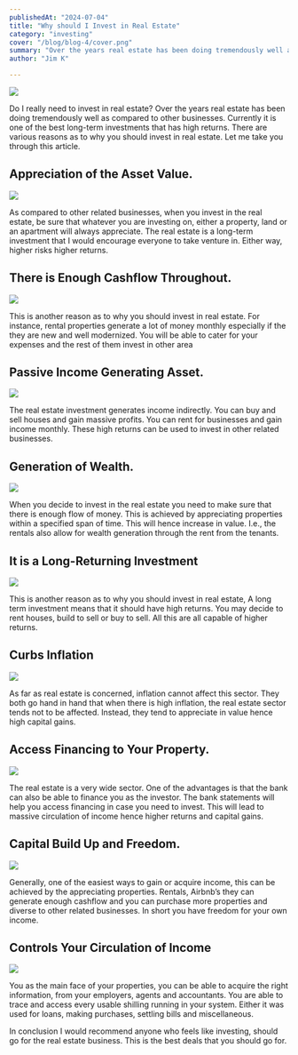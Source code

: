```yaml
---
publishedAt: "2024-07-04"
title: "Why should I Invest in Real Estate"
category: "investing"
cover: "/blog/blog-4/cover.png"
summary: "Over the years real estate has been doing tremendously well as compared to other businesses. Currently it is one of the best long-term investments that has high returns."
author: "Jim K"

---
```



![](/public/blog/blog-4/cover.png)

Do I really need to invest in real estate? Over the years real estate has been doing tremendously well as compared to other businesses. Currently it is one of the best long-term investments that has high returns. There are various reasons as to why you should invest in real estate. Let me take you through this article.

## Appreciation of the Asset Value.

![](/public/blog/blog-4/image-1.png)

As compared to other related businesses, when you invest in the real estate, be sure that whatever you are investing on, either a property, land or an apartment will always appreciate. The real estate is a long-term investment that I would encourage everyone to take venture in. Either way, higher risks higher returns.

## There is Enough Cashflow Throughout.

![](/public/blog/blog-4/image-2.png)

This is another reason as to why you should invest in real estate. For instance, rental properties generate a lot of money monthly especially if the they are new and well modernized. You will be able to cater for your expenses and the rest of them invest in other area

## Passive Income Generating Asset.

![](/public/blog/blog-4/image-3.png)

The real estate investment generates income indirectly. You can buy and sell houses and gain massive profits. You can rent for businesses and gain income monthly. These high returns can be used to invest in other related businesses.

## Generation of Wealth.

![](/public/blog/blog-4/image-4.png)

When you decide to invest in the real estate you need to make sure that there is enough flow of money. This is achieved by appreciating properties within a specified span of time. This will hence increase in value. I.e., the rentals also allow for wealth generation through the rent from the tenants.

## It is a Long-Returning Investment

![](/public/blog/blog-4/image-5.png)

This is another reason as to why you should invest in real estate, A long term investment means that it should have high returns. You may decide to rent houses, build to sell or buy to sell. All this are all capable of higher returns.

## Curbs Inflation

![](/public/blog/blog-4/image-6.png)

As far as real estate is concerned, inflation cannot affect this sector. They both go hand in hand that when there is high inflation, the real estate sector tends not to be affected. Instead, they tend to appreciate in value hence high capital gains.

## Access Financing to Your Property.

![](/public/blog/blog-4/image-7.png)

The real estate is a very wide sector. One of the advantages is that the bank can also be able to finance you as the investor. The bank statements will help you access financing in case you need to invest. This will lead to massive circulation of income hence higher returns and capital gains.

## Capital Build Up and Freedom.

![](/public/blog/blog-4/image-8.png)

Generally, one of the easiest ways to gain or acquire income, this can be achieved by the appreciating properties. Rentals, Airbnb’s they can generate enough cashflow and you can purchase more properties and diverse to other related businesses. In short you have freedom for your own income.

## Controls Your Circulation of Income

![](/public/blog/blog-4/image-9.png)

You as the main face of your properties, you can be able to acquire the right information, from your employers, agents and accountants. You are able to trace and access every usable shilling running in your system. Either it was used for loans, making purchases, settling bills and miscellaneous.

In conclusion I would recommend anyone who feels like investing, should go for the real estate business. This is the best deals that you should go for.
